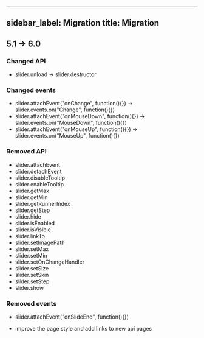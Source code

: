  ---
sidebar_label: Migration
title: Migration
---          

5.1 -> 6.0 
---------------

### Changed API

- slider.unload -> slider.destructor

### Changed events

- slider.attachEvent("onChange", function(){}) -> slider.events.on("Change", function(){})
- slider.attachEvent("onMouseDown", function(){}) -> slider.events.on("MouseDown", function(){})
- slider.attachEvent("onMouseUp", function(){}) -> slider.events.on("MouseUp", function(){})

### Removed API

- slider.attachEvent	
- slider.detachEvent
- slider.disableTooltip	
- slider.enableTooltip	
- slider.getMax	
- slider.getMin
- slider.getRunnerIndex	
- slider.getStep	
- slider.hide	
- slider.isEnabled	
- slider.isVisible	
- slider.linkTo
- slider.setImagePath	
- slider.setMax	
- slider.setMin	
- slider.setOnChangeHandler	
- slider.setSize	
- slider.setSkin	
- slider.setStep	
- slider.show	

### Removed events

- slider.attachEvent("onSlideEnd", function(){})


 
- improve the page style and add links to new api pages